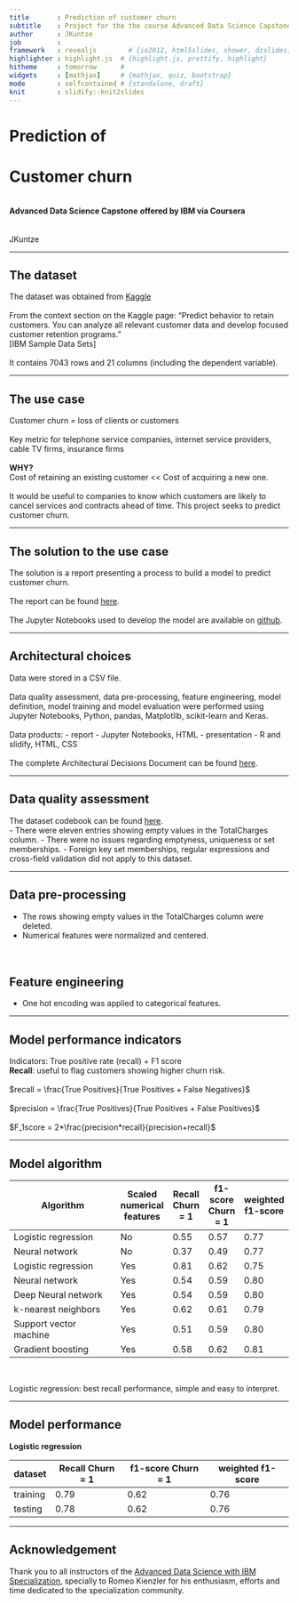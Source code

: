 ```yaml
---
title       : Prediction of customer churn
subtitle    : Project for the the course Advanced Data Science Capstone offered by IBM via Coursera.
author      : JKuntze
job         : 
framework   : revealjs        # {io2012, html5slides, shower, dzslides, ...}
highlighter : highlight.js  # {highlight.js, prettify, highlight}
hitheme     : tomorrow      # 
widgets     : [mathjax]     # {mathjax, quiz, bootstrap}
mode        : selfcontained # {standalone, draft}
knit        : slidify::knit2slides
---
```


# Prediction of 
# Customer churn
<br>
**Advanced Data Science Capstone**
**offered by IBM via Coursera**
<br>
<br>
<br>
JKuntze

---

## The dataset

The dataset was obtained from <a href="https://www.kaggle.com/blastchar/telco-customer-churn" target="_blank" rel="noopener noreferrer">Kaggle</a>
<br>
<br>
From the context section on the Kaggle page: "Predict behavior to retain customers. You can analyze all relevant customer data and develop focused customer retention programs." <br>
[IBM Sample Data Sets]
<br>
<br>
It contains 7043 rows and 21 columns (including the dependent variable).

---

## The use case

Customer churn = loss of clients or customers
<br>
<br>
Key metric for telephone service companies, internet service providers, cable TV firms, insurance firms
<br>
<br>
**WHY?**
<br>
Cost of retaining an existing customer << Cost of acquiring a new one.
<br>
<br>
It would be useful to companies to know which customers are likely to cancel services and contracts ahead of time. This project seeks to predict customer churn.

---

## The solution to the use case

The solution is a report presenting a process to build a model to predict customer churn.
<br>
<br>
The report can be found <a href="https://jkuntze.github.io/customer-churn/" target="_blank" rel="noopener noreferrer">here</a>.
<br>
<br>
The Jupyter Notebooks used to develop the model are available on 
<a href="https://github.com/jkuntze/customer-churn/" target="_blank" rel="noopener noreferrer">github</a>.

---

## Architectural choices

Data were stored in a CSV file. 
<br>
<br>
Data quality assessment, data pre-processing, feature engineering, model definition, model training and model evaluation were performed using Jupyter Notebooks, Python, pandas, Matplotlib, scikit-learn and Keras.
<br>
<br>
Data products: 
- report - Jupyter Notebooks, HTML
- presentation - R and slidify, HTML, CSS
<br>
<br>
The complete Architectural Decisions Document can be found
<a href="https://jkuntze.github.io/customer-churn/#Architectural-Decisions-Document" target="_blank" rel="noopener noreferrer"> here</a>.

---

## Data quality assessment

The dataset codebook can be found <a href="https://jkuntze.github.io/customer-churn/#Dataset-codebook" target="_blank" rel="noopener noreferrer"> here</a>.
<br>
- There were eleven entries showing empty values in the TotalCharges column.
- There were no issues regarding emptyness, uniqueness or set memberships.
- Foreign key set memberships, regular expressions and cross-field validation did not apply to this dataset.

---

## Data pre-processing

- The rows showing empty values in the TotalCharges column were deleted.
- Numerical features were normalized and centered.
<br>
<br>
<br>

## Feature engineering

- One hot encoding was applied to categorical features.

---

## Model performance indicators

Indicators: True positive rate (recall) + F1 score 
<br>
**Recall**: useful to flag customers showing higher churn risk. 
<br>
<br>
<div>$recall = \frac{True Positives}{True Positives + False Negatives}$</div>
<br>
<div>$precision = \frac{True Positives}{True Positives + False Positives}$</div>
<br>
<div>$F_1score = 2*\frac{precision*recall}{precision+recall}$</div>

---

## Model algorithm

<style>
#slide-9 table {
  font-size: 22px;
}
</style>

| Algorithm | Scaled numerical features | Recall Churn = 1 | f1-score Churn = 1 | weighted f1-score |
|------------------------|------|------|------|------|
| Logistic regression    | No   | 0.55 | 0.57 | 0.77 |
| Neural network         | No   | 0.37 | 0.49 | 0.77 |       
| Logistic regression    | Yes  | 0.81 | 0.62 | 0.75 |       
| Neural network         | Yes  | 0.54 | 0.59 | 0.80 | 
| Deep Neural network    | Yes  | 0.54 | 0.59 | 0.80 |
| k-nearest neighbors    | Yes  | 0.62 | 0.61 | 0.79 |
| Support vector machine | Yes  | 0.51 | 0.59 | 0.80 |
| Gradient boosting      | Yes  | 0.58 | 0.62 | 0.81 |

<br>
<p>Logistic regression: best recall performance, simple and easy to interpret.</p>

---

## Model performance

**Logistic regression**

<style>
#slide-10 table {
  font-size: 22px;
}
</style>

dataset | Recall Churn = 1 | f1-score Churn = 1 | weighted f1-score |
--------|------|------|------|
training| 0.79 | 0.62 | 0.76 |  
testing | 0.78 | 0.62 | 0.76 | 

---

## Acknowledgement

Thank you to all instructors of the <a href="https://www.coursera.org/specializations/advanced-data-science-ibm" target="_blank" rel="noopener noreferrer"> Advanced Data Science with IBM Specialization</a>, specially to Romeo Kienzler for his enthusiasm, efforts and time dedicated to the specialization community.





